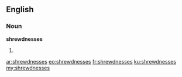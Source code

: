 ==English==

===Noun===
'''shrewdnesses'''

# {{plural of|shrewdness}}

[[ar:shrewdnesses]]
[[eo:shrewdnesses]]
[[fr:shrewdnesses]]
[[ku:shrewdnesses]]
[[my:shrewdnesses]]